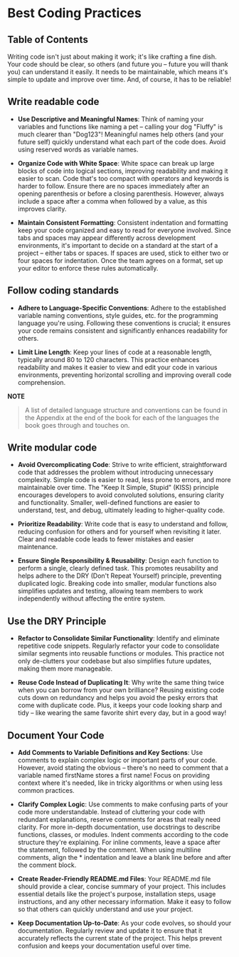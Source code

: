 
# Best Coding Practices

## Table of Contents

Writing code isn't just about making it work; it's like crafting a fine dish. Your code should be clear, so others (and future you – future you will thank you) can understand it easily. It needs to be maintainable, which means it's simple to update and improve over time. And, of course, it has to be reliable!

## Write readable code

- **Use Descriptive and Meaningful Names**: Think of naming your variables and functions like naming a pet – calling your dog "Fluffy" is much clearer than "Dog123"! Meaningful names help others (and your future self) quickly understand what each part of the code does. Avoid using reserved words as variable names.

- **Organize Code with White Space**: White space can break up large blocks of code into logical sections, improving readability and making it easier to scan. Code that's too compact with operators and keywords is harder to follow. Ensure there are no spaces immediately after an opening parenthesis or before a closing parenthesis. However, always include a space after a comma when followed by a value, as this improves clarity.

- **Maintain Consistent Formatting**: Consistent indentation and formatting keep your code organized and easy to read for everyone involved. Since tabs and spaces may appear differently across development environments, it's important to decide on a standard at the start of a project – either tabs or spaces. If spaces are used, stick to either two or four spaces for indentation. Once the team agrees on a format, set up your editor to enforce these rules automatically.

## Follow coding standards

- **Adhere to Language-Specific Conventions**: Adhere to the established variable naming conventions, style guides, etc. for the programming language you're using. Following these conventions is crucial; it ensures your code remains consistent and significantly enhances readability for others.

- **Limit Line Length**: Keep your lines of code at a reasonable length, typically around 80 to 120 characters. This practice enhances readability and makes it easier to view and edit your code in various environments, preventing horizontal scrolling and improving overall code comprehension.

**NOTE**

> A list of detailed language structure and conventions can be found in the Appendix at the end of the book for each of the languages the book goes through and touches on.

## Write modular code

- **Avoid Overcomplicating Code**: Strive to write efficient, straightforward code that addresses the problem without introducing unnecessary complexity. Simple code is easier to read, less prone to errors, and more maintainable over time. The "Keep It Simple, Stupid" (KISS) principle encourages developers to avoid convoluted solutions, ensuring clarity and functionality. Smaller, well-defined functions are easier to understand, test, and debug, ultimately leading to higher-quality code.

- **Prioritize Readability**: Write code that is easy to understand and follow, reducing confusion for others and for yourself when revisiting it later. Clear and readable code leads to fewer mistakes and easier maintenance.

- **Ensure Single Responsibility & Reusability**: Design each function to perform a single, clearly defined task. This promotes reusability and helps adhere to the DRY (Don't Repeat Yourself) principle, preventing duplicated logic. Breaking code into smaller, modular functions also simplifies updates and testing, allowing team members to work independently without affecting the entire system.

## Use the DRY Principle

- **Refactor to Consolidate Similar Functionality**: Identify and eliminate repetitive code snippets. Regularly refactor your code to consolidate similar segments into reusable functions or modules. This practice not only de-clutters your codebase but also simplifies future updates, making them more manageable.

- **Reuse Code Instead of Duplicating It**: Why write the same thing twice when you can borrow from your own brilliance? Reusing existing code cuts down on redundancy and helps you avoid the pesky errors that come with duplicate code. Plus, it keeps your code looking sharp and tidy – like wearing the same favorite shirt every day, but in a good way!

## Document Your Code

- **Add Comments to Variable Definitions and Key Sections**: Use comments to explain complex logic or important parts of your code. However, avoid stating the obvious – there's no need to comment that a variable named firstName stores a first name! Focus on providing context where it's needed, like in tricky algorithms or when using less common practices.

- **Clarify Complex Logic**: Use comments to make confusing parts of your code more understandable. Instead of cluttering your code with redundant explanations, reserve comments for areas that really need clarity. For more in-depth documentation, use docstrings to describe functions, classes, or modules. Indent comments according to the code structure they're explaining. For inline comments, leave a space after the statement, followed by the comment. When using multiline comments, align the \* indentation and leave a blank line before and after the comment block.

- **Create Reader-Friendly README.md Files**: Your README.md file should provide a clear, concise summary of your project. This includes essential details like the project's purpose, installation steps, usage instructions, and any other necessary information. Make it easy to follow so that others can quickly understand and use your project.

- **Keep Documentation Up-to-Date**: As your code evolves, so should your documentation. Regularly review and update it to ensure that it accurately reflects the current state of the project. This helps prevent confusion and keeps your documentation useful over time.

<BackToTop />
